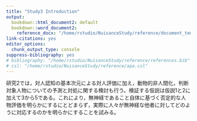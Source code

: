 ```yaml
---
title: "Study3 Introduction"
output:
  bookdown::html_document2: default
  bookdown::word_document2: 
    reference_docx: "/home/rstudio/NuisanceStudy/reference/document_template.docx"
link-citations: yes
editor_options:
  chunk_output_type: console
suppress-bibliography: yes
# bibliography: "/home/rstudio/NuisanceStudy/reference/references.bib"
# csl: "/home/rstudio/NuisanceStudy/reference/apa.csl"
---
```


研究2では，対人認知の基本次元による対人評価に加え，動物的非人間化，判断対象人物についての予測と対処に関する検討も行う。検証する仮説は仮説1と2に加えて3から5である。これにより，無神経であること自体に基づく否定的な人物評価を明らかにするにとどまらず，実際に人々が無神経な他者に対してどのように対応するのかを明らかにすることを試みる。
